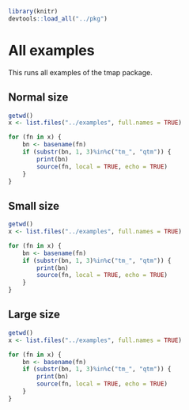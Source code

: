 ```r
library(knitr)
devtools::load_all("../pkg")
```

# All examples

This runs all examples of the tmap package.


## Normal size
```r
getwd()
x <- list.files("../examples", full.names = TRUE)

for (fn in x) {
	bn <- basename(fn)
	if (substr(bn, 1, 3)%in%c("tm_", "qtm")) {
		print(bn)
		source(fn, local = TRUE, echo = TRUE)
	}
}
```

## Small size

```r
getwd()
x <- list.files("../examples", full.names = TRUE)

for (fn in x) {
	bn <- basename(fn)
	if (substr(bn, 1, 3)%in%c("tm_", "qtm")) {
		print(bn)
		source(fn, local = TRUE, echo = TRUE)
	}
}
```

## Large size

```r
getwd()
x <- list.files("../examples", full.names = TRUE)

for (fn in x) {
	bn <- basename(fn)
	if (substr(bn, 1, 3)%in%c("tm_", "qtm")) {
		print(bn)
		source(fn, local = TRUE, echo = TRUE)
	}
}
```

